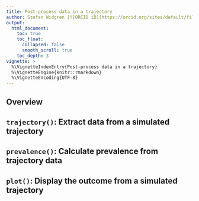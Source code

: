 ```yaml
---
title: Post-process data in a trajectory
author: Stefan Widgren [![ORCID iD](https://orcid.org/sites/default/files/images/orcid_16x16.gif)](https://orcid.org/0000-0001-5745-2284)
output:
  html_document:
    toc: true
    toc_float:
      collapsed: false
      smooth_scroll: true
    toc_depth: 3
vignette: >
  %\VignetteIndexEntry{Post-process data in a trajectory}
  %\VignetteEngine{knitr::rmarkdown}
  %\VignetteEncoding{UTF-8}
---
```


## Overview

## `trajectory()`: Extract data from a simulated trajectory

## `prevalence()`: Calculate prevalence from trajectory data

## `plot()`: Display the outcome from a simulated trajectory
